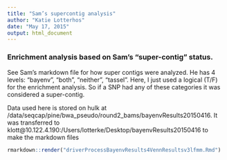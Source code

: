 ```yaml
---
title: "Sam’s supercontig analysis"
author: "Katie Lotterhos"
date: "May 17, 2015"
output: html_document
---
```


### Enrichment analysis based on Sam's "super-contig" status. 

See Sam's markdown file for how super contigs were analyzed.  He has 4 levels: "bayenv", "both", "neither", "tassel".  Here, I just used a logical (T/F) for the enrichment analysis.  So if a SNP had any of these categories it was considered a super-contig.

Data used here is stored on hulk at /data/seqcap/pine/bwa_pseudo/round2_bams/bayenvResults20150416.  It was transferred to klott@10.122.4.190:/Users/lotterke/Desktop/bayenvResults20150416 to make the markdown files

```r
rmarkdown::render("driverProcessBayenvResults4VennResultsv3lfmm.Rmd")
```

